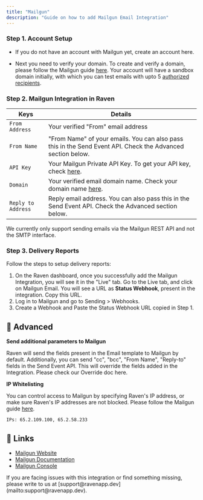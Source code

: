 ```yaml
---
title: "Mailgun"
description: "Guide on how to add Mailgun Email Integration"
---
```


### Step 1. Account Setup

- If you do not have an account with Mailgun yet, create an account here.

- Next you need to verify your domain. To create and verify a domain, please
  follow the Mailgun guide
  [here](https://documentation.mailgun.com/en/latest/user_manual.html#verifying-your-domain-1).
  Your account will have a sandbox domain initially, with which you can test
  emails with upto 5
  [authorized recipients](https://help.mailgun.com/hc/en-us/articles/217531258-Authorized-Recipients).

### Step 2. Mailgun Integration in Raven

| Keys               | Details                                                                                                                                                                  |
| ------------------ | ------------------------------------------------------------------------------------------------------------------------------------------------------------------------ |
| `From Address`     | Your verified "From" email address                                                                                                                                       |
| `From Name`        | "From Name" of your emails. You can also pass this in the Send Event API. Check the Advanced section below.                                                              |
| `API Key`          | Your Mailgun Private API Key. To get your API key, check [here](https://help.mailgun.com/hc/en-us/articles/203380100-Where-Can-I-Find-My-API-Key-and-SMTP-Credentials-). |
| `Domain`           | Your verified email domain name. Check your domain name [here](https://login.mailgun.com/login/).                                                                        |
| `Reply to Address` | Reply email address. You can also pass this in the Send Event API. Check the Advanced section below.                                                                     |

<Info>
  We currently only support sending emails via the Mailgun REST API and not the
  SMTP interface.
</Info>

### Step 3. Delivery Reports

Follow the steps to setup delivery reports:

1. On the Raven dashboard, once you successfully add the Mailgun Integration,
   you will see it in the "Live" tab. Go to the Live tab, and click on Mailgun
   Email. You will see a URL as **Status Webhook**, present in the integration.
   Copy this URL.
2. Log in to Mailgun and go to Sending > Webhooks.
3. Create a Webhook and Paste the Status Webhook URL copied in Step 1.

## 💫 Advanced

**Send additional parameters to Mailgun**

Raven will send the fields present in the Email template to Mailgun by default.
Additionally, you can send "cc", "bcc", "From Name", "Reply-to" fields in the
Send Event API. This will override the fields added in the Integration. Please
check our Override doc here.

**IP Whitelisting**

You can control access to Mailgun by specifying Raven's IP address, or make sure
Raven's IP addresses are not blocked. Please follow the Mailgun guide
[here](https://help.mailgun.com/hc/en-us/articles/360012244474-IP-Allowlist).

    IPs: 65.2.109.100, 65.2.58.233

## 🔗 Links

- [Mailgun Website​](https://www.mailgun.com/)
- [Mailgun Documentation​](https://documentation.mailgun.com/en/latest/index.html)
- [Mailgun Console](https://login.mailgun.com/login/)

<Info>
  If you are facing issues with this integration or find something missing,
  please write to us at [support@ravenapp.dev](mailto:support@ravenapp.dev).
</Info>
